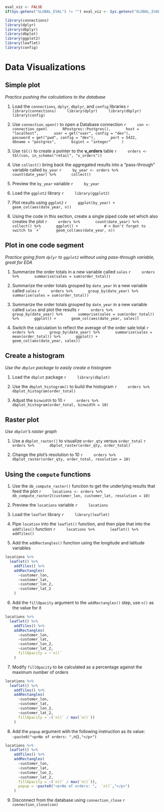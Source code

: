 ```r
eval_viz <- FALSE
if(Sys.getenv("GLOBAL_EVAL") != "") eval_viz <- Sys.getenv("GLOBAL_EVAL")
```

```r
library(connections)
library(dplyr)
library(dbplyr)
library(dbplot)
library(ggplot2)
library(leaflet)
library(config)
```


# Data Visualizations

## Simple plot
*Practice pushing the calculations to the database*

1. Load the `connections`, `dplyr`, `dbplyr`, and `config` libraries
    ```r
    library(connections)
    library(dplyr)
    library(dbplyr)
    library(config)
    ```

2. Use `connection_open()` to open a Database connection
    ```r
    con <- connection_open(
      RPostgres::Postgres(),
      host =  "localhost",
      user = get("user", config = "dev"),
      password = get("pwd", config = "dev"),
      port = 5432,
      dbname = "postgres",
      bigint = "integer"
    )
    ```

3. Use `tbl()` to create a pointer to the **v_orders** table
    ```r
    orders <- tbl(con, in_schema("retail", "v_orders"))
    ```

4. Use `collect()` bring back the aggregated results into a "pass-through" variable called `by_year`
    ```r
    by_year <- orders %>%
      count(date_year) %>%
      collect()
    ```

5. Preview the `by_year` variable
    ```r
    by_year
    ```

6. Load the `ggplot2` library
    ```r
    library(ggplot2)
    ```


7. Plot results using `ggplot2`
    ```r
    ggplot(by_year) +
      geom_col(aes(date_year, n)) 
    ```

8. Using the code in this section, create a single piped code set which also creates the plot
    ```r
    orders %>%
      count(date_year) %>%
      collect() %>%
      ggplot() +            # < Don't forget to switch to `+`
      geom_col(aes(date_year, n)) 
    ```

## Plot in one code segment
*Practice going from `dplyr` to `ggplot2` without using pass-through variable, great for EDA*

1. Summarize the order totals in a new variable called `sales`
    ```r
    orders %>%
      summarise(sales = sum(order_total))
    ```

2. Summarize the order totals grouped by `date_year` in a new variable called `sales`
    ```r
    orders %>%
      group_by(date_year) %>%
      summarise(sales = sum(order_total))
    ```
    
3. Summarize the order totals grouped by `date_year` in a new variable called `sales` and plot the results
    ```r
    orders %>%
      group_by(date_year) %>%
      summarise(sales = sum(order_total)) %>%
      ggplot() +
      geom_col(aes(date_year, sales))
    ```

4. Switch the calculation to reflect the average of the order sale total
    ```r
    orders %>%
      group_by(date_year) %>%
      summarise(sales = mean(order_total)) %>%
      ggplot() +
      geom_col(aes(date_year, sales))
    ```

## Create a histogram
*Use the `dbplot` package to easily create a histogram*

1. Load the `dbplot` package
    ```r
    library(dbplot)
    ```


2. Use the `dbplot_histogram()` to build the histogram
    ```r
    orders %>%
      dbplot_histogram(order_total)
    ```

3. Adjust the `binwidth` to 10
    ```r
    orders %>%
      dbplot_histogram(order_total, binwidth = 10)
    ```

## Raster plot
*Use `dbplot`'s raster graph*

1. Use a `dbplot_raster()` to visualize `order_qty` versus `order_total`
    ```r
    orders %>%
      dbplot_raster(order_qty, order_total)
    ```

2. Change the plot's resolution to 10
    ```r
    orders %>%
      dbplot_raster(order_qty, order_total, resolution = 10)
    ```

## Using the `compute` functions

1. Use the `db_compute_raster()` function to get the underlying results that feed the plot
    ```r
    locations <- orders %>%
      db_compute_raster2(customer_lon, customer_lat, resolution = 10)
    ```

2. Preview the `locations` variable
    ```r
    locations
    ```

3. Load the `leaflet` library
    ```r
    library(leaflet)
    ```

4. Pipe `location` into the `leaflet()` function, and then pipe that into the `addTiles()` function
    ```r
    locations %>%
      leaflet() %>% 
        addTiles() 
    ```

5. Add the `addRectangles()` function using the longitude and latitude variables 
```r
locations %>%
  leaflet() %>% 
    addTiles() %>%
    addRectangles(
      ~customer_lon, 
      ~customer_lat, 
      ~customer_lon_2,
      ~customer_lat_2
    )
```

6. Add the `fillOpacity` argument to the `addRectangles()` step, use ``n()`` as the value for it
```r
locations %>%
  leaflet() %>% 
    addTiles() %>%
    addRectangles(
      ~customer_lon, 
      ~customer_lat, 
      ~customer_lon_2,
      ~customer_lat_2,
      fillOpacity = ~`n()`
    )
```

7. Modify `fillOpacity` to be calculated as a percentage against the maximum number of orders
```r
locations %>%
  leaflet() %>% 
    addTiles() %>%
    addRectangles(
      ~customer_lon, 
      ~customer_lat, 
      ~customer_lon_2,
      ~customer_lat_2,
      fillOpacity = ~(`n()` / max(`n()`))
    )
```

8. Add the `popup` argument with the following instruction as its value: `~paste0("<p>No of orders: ",  `n()`,"</p>")`
```r
locations %>%
  leaflet() %>% 
    addTiles() %>%
    addRectangles(
      ~customer_lon, 
      ~customer_lat, 
      ~customer_lon_2,
      ~customer_lat_2,
      fillOpacity = ~(`n()` / max(`n()`)),
      popup = ~paste0("<p>No of orders: ",  `n()`,"</p>")
    )
```

9. Disconnect from the database using `connection_close`
    ```r
    connection_close(con)
    ```

